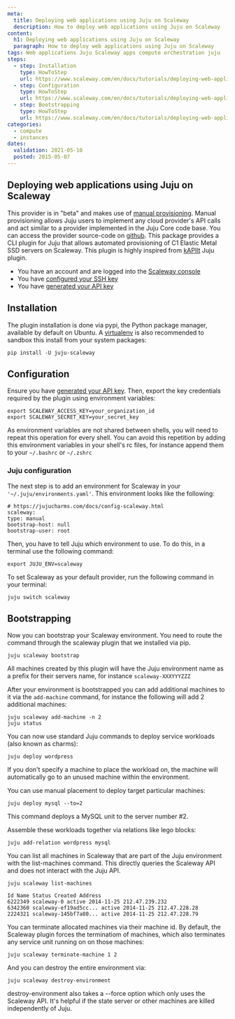 ```yaml
---
meta:
  title: Deploying web applications using Juju on Scaleway
  description: How to deploy web applications using Juju on Scaleway
content:
  h1: Deploying web applications using Juju on Scaleway
  paragraph: How to deploy web applications using Juju on Scaleway
tags: Web applications Juju Scaleway apps compute orchestration juju
steps:
  - step: Installation
    type: HowToStep
    url: https://www.scaleway.com/en/docs/tutorials/deploying-web-applications-juju/#-Installation
  - step: Configuration
    type: HowToStep
    url: https://www.scaleway.com/en/docs/tutorials/deploying-web-applications-juju/#-Configuration
  - step: Bootstrapping
    type: HowToStep
    url: https://www.scaleway.com/en/docs/tutorials/deploying-web-applications-juju/#-Bootstrapping
categories:
  - compute
  - instances
dates:
  validation: 2021-05-10
  posted: 2015-05-07
---
```


## Deploying web applications using Juju on Scaleway

<Message type ="important">

This provider is in "beta" and makes use of [manual provisioning](https://docs.jujucharms.com/). Manual provisioning allows Juju users to implement any cloud provider's API calls and act similar to a provider implemented in the Juju Core code base. You can access the provider source-code on [github](https://github.com/scaleway/juju-scaleway). This package provides a CLI plugin for Juju that allows automated provisioning of C1 Elastic Metal SSD servers on Scaleway. This plugin is highly inspired from [kAPIlt](https://github.com/kAPIlt) Juju plugin.

</Message>

<Message type="requirement">

- You have an account and are logged into the [Scaleway console](https://console.scaleway.com)
- You have [configured your SSH key](/console/my-project/how-to/create-ssh-key)
- You have [generated your API key](/console/my-project/how-to/generate-api-key)

</Message>

## Installation

The plugin installation is done via pypi, the Python package manager, available by default on Ubuntu.
A [virtualenv](http://virtualenv.readthedocs.org/en/latest/index.html) is also recommended to sandbox this install from your system packages:

`pip install -U juju-scaleway`

## Configuration

Ensure you have [generated your API key](/console/my-project/how-to/generate-api-key). Then, export the key credentials required by the plugin using environment variables:

  ```
  export SCALEWAY_ACCESS_KEY=your_organization_id
  export SCALEWAY_SECRET_KEY=your_secret_key
  ```

<Message type="note">

As environment variables are not shared between shells, you will need to repeat this operation for every shell. You can avoid this repetition by adding this environment variables in your shell's rc files, for instance append them to your `~/.bashrc` or `~/.zshrc`

</Message>

### Juju configuration

The next step is to add an environment for Scaleway in your `'~/.juju/environments.yaml'`. This environment looks like the following:

```
# https://jujucharms.com/docs/config-scaleway.html
scaleway:
type: manual
bootstrap-host: null
bootstrap-user: root
```

Then, you have to tell Juju which environment to use.
To do this, in a terminal use the following command:

`export JUJU_ENV=scaleway`

To set Scaleway as your default provider, run the following command in your terminal:

`juju switch scaleway`

## Bootstrapping

Now you can bootstrap your Scaleway environment.
You need to route the command through the scaleway plugin that we installed via pip.

`juju scaleway bootstrap`

All machines created by this plugin will have the Juju environment
name as a prefix for their servers name, for instance `scaleway-XXXYYYZZZ`

After your environment is bootstrapped you can add additional machines
to it via the `add-machine` command, for instance the following will
add 2 additional machines:

```
juju scaleway add-machine -n 2
juju status
```

You can now use standard Juju commands to deploy service workloads (also known as charms):

`juju deploy wordpress`

If you don't specify a machine to place the workload on, the machine
will automatically go to an unused machine within the environment.

You can use manual placement to deploy target particular machines:

`juju deploy mysql --to=2`

This command deploys a MySQL unit to the server number #2.

Assemble these workloads together via relations like lego blocks:

`juju add-relation wordpress mysql`

You can list all machines in Scaleway that are part of the Juju
environment with the list-machines command. This directly queries the Scaleway
API and does not interact with the Juju API.

```
juju scaleway list-machines

Id Name Status Created Address
6222349 scaleway-0 active 2014-11-25 212.47.239.232
6342360 scaleway-ef19ad5cc... active 2014-11-25 212.47.228.28
2224321 scaleway-145bf7a80... active 2014-11-25 212.47.228.79
```

You can terminate allocated machines via their machine id. By default, the
Scaleway plugin forces the terminatiom of machines, which also terminates any service unit running on on those machines:

`juju scaleway terminate-machine 1 2`

And you can destroy the entire environment via:

`juju scaleway destroy-environment`

destroy-environment also takes a --force option which only uses the
Scaleway API. It's helpful if the state server or other machines are
killed independently of Juju.
